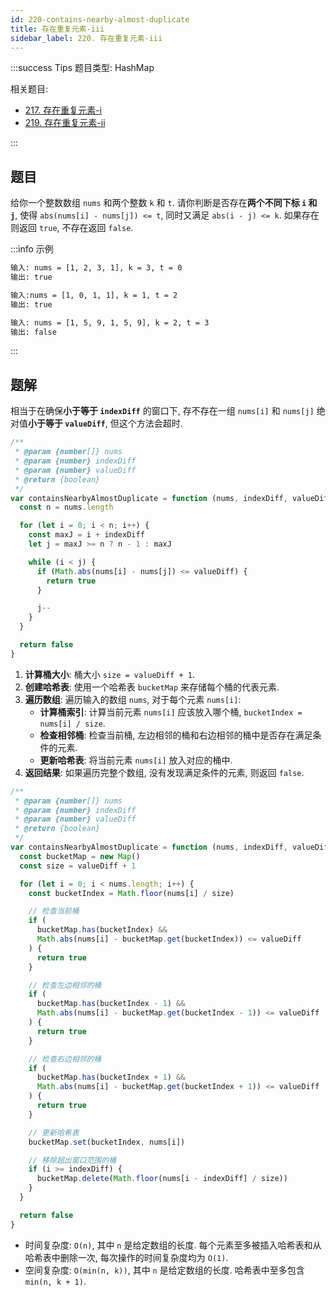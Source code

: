 ```yaml
---
id: 220-contains-nearby-almost-duplicate
title: 存在重复元素-iii
sidebar_label: 220. 存在重复元素-iii
---
```


:::success Tips
题目类型: HashMap

相关题目:

- [217. 存在重复元素-i](/leetcode/easy/217-contains-duplicate)
- [219. 存在重复元素-ii](/leetcode/easy/219-contains-nearby-duplicate)

:::

## 题目

给你一个整数数组 `nums` 和两个整数 `k` 和 `t`. 请你判断是否存在**两个不同下标 `i` 和 `j`**,
使得 `abs(nums[i] - nums[j]) <= t`, 同时又满足 `abs(i - j) <= k`.
如果存在则返回 `true`, 不存在返回 `false`.

:::info 示例

```bash
输入: nums = [1, 2, 3, 1], k = 3, t = 0
输出: true
```

```bash
输入:nums = [1, 0, 1, 1], k = 1, t = 2
输出: true
```

```bash
输入: nums = [1, 5, 9, 1, 5, 9], k = 2, t = 3
输出: false
```

:::

## 题解


<Tabs>
  <TabItem value="JavaScript - 朴素滑动窗口" label="JavaScript - 朴素滑动窗口" >

相当于在确保**小于等于 `indexDiff`** 的窗口下, 存不存在一组 `nums[i]` 和 `nums[j]` 绝对值**小于等于 `valueDiff`**, 但这个方法会超时.

```ts
/**
 * @param {number[]} nums
 * @param {number} indexDiff
 * @param {number} valueDiff
 * @return {boolean}
 */
var containsNearbyAlmostDuplicate = function (nums, indexDiff, valueDiff) {
  const n = nums.length

  for (let i = 0; i < n; i++) {
    const maxJ = i + indexDiff
    let j = maxJ >= n ? n - 1 : maxJ

    while (i < j) {
      if (Math.abs(nums[i] - nums[j]) <= valueDiff) {
        return true
      }

      j--
    }
  }

  return false
}
```

</TabItem>
<TabItem value="JavaScript - 桶排序" label="JavaScript - 桶排序" default>

1. **计算桶大小**: 桶大小 `size = valueDiff + 1`.
2. **创建哈希表**: 使用一个哈希表 `bucketMap` 来存储每个桶的代表元素.
3. **遍历数组**: 遍历输入的数组 `nums`, 对于每个元素 `nums[i]`:
   - **计算桶索引**: 计算当前元素 `nums[i]` 应该放入哪个桶, `bucketIndex = nums[i] / size`.
   - **检查相邻桶**: 检查当前桶, 左边相邻的桶和右边相邻的桶中是否存在满足条件的元素.
   - **更新哈希表**: 将当前元素 `nums[i]` 放入对应的桶中.
4. **返回结果**: 如果遍历完整个数组, 没有发现满足条件的元素, 则返回 `false`.

```ts
/**
 * @param {number[]} nums
 * @param {number} indexDiff
 * @param {number} valueDiff
 * @return {boolean}
 */
var containsNearbyAlmostDuplicate = function (nums, indexDiff, valueDiff) {
  const bucketMap = new Map()
  const size = valueDiff + 1

  for (let i = 0; i < nums.length; i++) {
    const bucketIndex = Math.floor(nums[i] / size)

    // 检查当前桶
    if (
      bucketMap.has(bucketIndex) &&
      Math.abs(nums[i] - bucketMap.get(bucketIndex)) <= valueDiff
    ) {
      return true
    }

    // 检查左边相邻的桶
    if (
      bucketMap.has(bucketIndex - 1) &&
      Math.abs(nums[i] - bucketMap.get(bucketIndex - 1)) <= valueDiff
    ) {
      return true
    }

    // 检查右边相邻的桶
    if (
      bucketMap.has(bucketIndex + 1) &&
      Math.abs(nums[i] - bucketMap.get(bucketIndex + 1)) <= valueDiff
    ) {
      return true
    }

    // 更新哈希表
    bucketMap.set(bucketIndex, nums[i])

    // 移除超出窗口范围的桶
    if (i >= indexDiff) {
      bucketMap.delete(Math.floor(nums[i - indexDiff] / size))
    }
  }

  return false
}
```

- 时间复杂度: `O(n)`, 其中 `n` 是给定数组的长度. 每个元素至多被插入哈希表和从哈希表中删除一次, 每次操作的时间复杂度均为 `O(1)`.
- 空间复杂度: `O(min(n, k))`, 其中 `n` 是给定数组的长度. 哈希表中至多包含 `min(n, k + 1)`.

</TabItem>
</Tabs>
